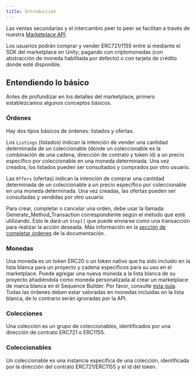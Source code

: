 ```yaml
---
title: Introducción
---
```


Las ventas secundarias y el intercambio peer to peer se facilitan a través de nuestra [Marketplace API](/api-references/marketplace/overview).

Los usuarios podrán comprar y vender ERC721/1155 entre sí mediante el SDK del marketplace en Unity; pagando con criptomonedas (con abstracción de moneda habilitada por defecto) o con tarjeta de crédito donde esté disponible.

## Entendiendo lo básico
Antes de profundizar en los detalles del marketplace, primero establezcamos algunos conceptos básicos.

### Órdenes
Hay dos tipos básicos de órdenes: listados y ofertas.

Los `Listings` (listados) indican la intención de vender una cantidad determinada de un coleccionable (donde un coleccionable es la combinación de una cadena, dirección de contrato y token id) a un precio específico por coleccionable en una moneda determinada. Una vez creados, los listados pueden ser consultados y comprados por otro usuario.

Las `Offers` (ofertas) indican la intención de comprar una cantidad determinada de un coleccionable a un precio específico por coleccionable en una moneda determinada. Una vez creadas, las ofertas pueden ser consultadas y vendidas por otro usuario.

Para crear, completar o cancelar una orden, debe usar la llamada Generate\_Method\_Transaction correspondiente según el método que esté utilizando. Esto le dará un `Step[]` que puede enviarse como una transacción para realizar la acción deseada. Más información en la [sección de completar órdenes](/sdk/unity/monetization/secondary-sales/how-it-works/filling-orders) de la documentación.

### Monedas
Una moneda es un token ERC20 o un token nativo que ha sido incluido en la lista blanca para un proyecto y cadena específicos para su uso en el marketplace. Puede agregar una nueva moneda a la lista blanca de su proyecto añadiéndola como moneda personalizada al crear un marketplace de marca blanca en el Sequence Builder. Por favor, consulte [esta guía](http://localhost:5173/solutions/marketplaces/white-label-marketplace/guide#add-a-custom-currency). Todas las órdenes deben estar valoradas en monedas incluidas en la lista blanca, de lo contrario serán ignoradas por la API.

### Colecciones
Una colección es un grupo de coleccionables, identificados por una dirección de contrato ERC721 o ERC1155.

### Coleccionables
Un coleccionable es una instancia específica de una colección, identificada por la dirección del contrato ERC721/ERC1155 y el id del token.